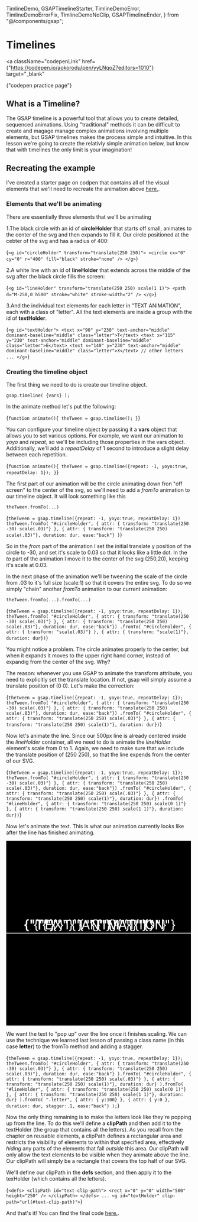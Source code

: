   TimlineDemo,
  GSAPTimelineStarter,
  TimlineDemoError,
  TimlineDemoErrorFix,
  TimlineDemoNoClip,
  GSAPTimelineEnder,
} from "@/components/gsap";

# Timelines

<a
  className="codepenLink"
  href={"https://codepen.io/aokorodu/pen/yyLNqoZ?editors=1010"}
  target="_blank"
>
  {"codepen practice page"}
</a>

## What is a Timeline?

The GSAP timeline is a powerful tool that allows you to create detailed, sequenced animations. Using "traditional" methods it can be difficult to create and magage manage complex animations involving multiple elements, but GSAP timelines makes the process simple and intuitive. In this lesson we're going to create the relativly simple animation below, but know that with timelines the only limit is your imagination!

<TimlineDemo />

## Recreating the example

I've created a starter page on codpen that contains all of the visual elements that we'll need to recreate the animation above <a href="https://codepen.io/aokorodu/pen/yyLNqoZ?editors=1010" target="_blank">
here.</a>.

<GSAPTimelineStarter />

### Elements that we'll be animating

There are essentially three elements that we'll be animating

1.The black circle with an id of **circleHolder** that starts off small, animates to the center of the svg and then expands to fill it. Our circle positioned at the cebter of the svg and has a radius of 400:

<Blocks>{`<g id="circleHolder" transform="translate(250 250)">
  <circle cx="0" cy="0" r="400" fill="black" stroke="none" />
</g>`}</Blocks>

2.A white line with an id of **lineHolder** that extends across the middle of the svg after the black circle fills the screen:

<Blocks>{`<g id="lineHolder" transform="translate(250 250) scale(1 1)">
  <path d="M-250,0 h500" stroke="white" stroke-width="2" />
</g>`}</Blocks>

3.And the individual text elements for each letter in "TEXT ANIMATION", each with a class of "letter". All the text elements are inside a group with the id of **textHolder**.

<Blocks>{`<g id="textHolder">
  <text x="90" y="230" text-anchor="middle" dominant-baseline="middle" class="letter">T</text>
  <text x="115" y="230" text-anchor="middle" dominant-baseline="middle" class="letter">E</text>
  <text x="140" y="230" text-anchor="middle" dominant-baseline="middle" class="letter">X</text>
  // other letters ...
</g>`}</Blocks>

### Creating the timeline object

The first thing we need to do is create our timeline object.

```
gsap.timeline( {vars} );
```

In the animate method let's put the following:

<Blocks>{`function animate(){
  theTween = gsap.timeline();
}`}</Blocks>

You can configure your timeline object by passing it a **vars** object that allows you to set various options. For example, we want our animation to _yoyo_ and _repeat_, so we'll be including those properties in the vars object. Additionally, we'll add a _repeatDelay_ of 1 second to introduce a slight delay between each repetition.

<Blocks>{`function animate(){
  theTween = gsap.timeline({repeat: -1, yoyo:true, repeatDelay: 1});
}`}</Blocks>

The first part of our animation will be the circle animating down fron "off screen" to the center of the svg, so we'll need to add a _fromTo_ animation to our timeline object. It will look something like this

```
theTween.fromTo(...)
```

<Blocks>{`theTween = gsap.timeline({repeat: -1, yoyo:true, repeatDelay: 1})
theTween.fromTo(
  "#circleHolder",
  { attr: { transform: "translate(250 -30) scale(.03)"} },
  { attr: { transform: "translate(250 250) scale(.03)"}, duration: dur, ease:"back"}
)`}</Blocks>

So in the _from_ part of the animation I set the initial translate y position of the circle to -30, and set it's scale to 0.03 so that it looks like a little dot. In the _to_ part of the animation I move it to the center of the svg (250,20), keeping it's scale at 0.03.

In the next phase of the animation we'll be tweening the scale of the circle from .03 to it's full size (scale:1) so that it covers the entire svg. To do so we simply "chain" another _fromTo_ animation to our current animation:

```
theTween.fromTo(...).fromTo(...)
```

<Blocks>{`theTween = gsap.timeline({repeat: -1, yoyo:true, repeatDelay: 1});
theTween.fromTo(
    "#circleHolder",
    { attr: { transform: "translate(250 -30) scale(.03)"} },
    { attr: { transform: "translate(250 250) scale(.03)"}, duration: dur, ease:"back"})
    .fromTo(
    "#circleHolder",
    { attr: { transform: "scale(.03)"} },
    { attr: { transform: "scale(1)"}, duration: dur})`}</Blocks>

You might notice a problem. The circle animates properly to the center, but when it expands it moves to the upper right hand corner, instead of expandig from the center of the svg. Why?

<TimlineDemoError />

The reason: whenever you use GSAP to animate the transform attribute, you need to explicitly set the translate location. If not, gsap will simply assume a translate position of (0 0). Let's make the correction:

<Blocks highlight="6-9">{`theTween = gsap.timeline({repeat: -1, yoyo:true, repeatDelay: 1});
theTween.fromTo(
    "#circleHolder",
    { attr: { transform: "translate(250 -30) scale(.03)"} },
    { attr: { transform: "translate(250 250) scale(.03)"}, duration: dur, ease:"back"})
    .fromTo(
    "#circleHolder",
    { attr: { transform: "translate(250 250) scale(.03)"} },
    { attr: { transform: "translate(250 250) scale(1)"}, duration: dur})`}</Blocks>

<TimlineDemoErrorFix />

Now let's animate the line. Since our 500px line is already centered inside the _lineHolder_ container, all we need to do is animate the _lineHolder_ element's scale from 0 to 1. Again, we need to make sure that we include the translate position of (250 250), so that the line expends from the center of our SVG.

<Blocks highlight="10,11,12,13">{`theTween = gsap.timeline({repeat: -1, yoyo:true, repeatDelay: 1});
theTween.fromTo(
    "#circleHolder",
    { attr: { transform: "translate(250 -30) scale(.03)"} },
    { attr: { transform: "translate(250 250) scale(.03)"}, duration: dur, ease:"back"})
    .fromTo(
    "#circleHolder",
    { attr: { transform: "translate(250 250) scale(.03)"} },
    { attr: { transform: "translate(250 250) scale(1)"}, duration: dur})
    .fromTo(
    "#lineHolder",
    { attr: { transform: "translate(250 250) scale(0 1)"} },
    { attr: { transform: "translate(250 250) scale(1 1)"}, duration: dur})`}</Blocks>

Now let's animate the text. This is what our animation currently looks like after the line has finished animating.

<svg width="500" height="500" viewBox="0 0 500 500">
  <rect x="0" y="0" width="500" height="500" fill="black" />
  <g transform="translate(250 250) scale(1 1)">
    <path d="M-250,0 h500" stroke="white" stroke-width="2" />
  </g>
  <g id="holder">
    <g transform="translate(80, 230)" fill="white" font-size="35">
      <text
        x="10"
        y="0"
        text-anchor="middle"
        dominant-baseline="middle"
        fill="white"
        stroke="white"
      >
        {"T"}
      </text>
      <text x="35" y="0" text-anchor="middle" dominant-baseline="middle">
        {"E"}
      </text>
      <text x="60" y="0" text-anchor="middle" dominant-baseline="middle">
        {"X"}
      </text>
      <text x="85" y="0" text-anchor="middle" dominant-baseline="middle">
        {"T"}
      </text>
      <text x="135" y="0" text-anchor="middle" dominant-baseline="middle">
        {"A"}
      </text>
      <text x="160" y="0" text-anchor="middle" dominant-baseline="middle">
        {"N"}
      </text>
      <text x="185" y="0" text-anchor="middle" dominant-baseline="middle">
        {"I"}
      </text>
      <text x="210" y="0" text-anchor="middle" dominant-baseline="middle">
        {"M"}
      </text>
      <text x="235" y="0" text-anchor="middle" dominant-baseline="middle">
        {"A"}
      </text>
      <text x="260" y="0" text-anchor="middle" dominant-baseline="middle">
        {"T"}
      </text>
      <text x="285" y="0" text-anchor="middle" dominant-baseline="middle">
        {"I"}
      </text>
      <text x="310" y="0" text-anchor="middle" dominant-baseline="middle">
        {"O"}
      </text>
      <text x="335" y="0" text-anchor="middle" dominant-baseline="middle">
        {"N"}
      </text>
    </g>
  </g>
</svg>

We want the text to "pop up" over the line once it finishes scaling. We can use the technique we learned last lesson of passing a class name (in this case **letter**) to the fromTo method and adding a stagger.

<Blocks highlight="14,15,16,17,18">{`theTween = gsap.timeline({repeat: -1, yoyo:true, repeatDelay: 1});
theTween.fromTo(
    "#circleHolder",
    { attr: { transform: "translate(250 -30) scale(.03)"} },
    { attr: { transform: "translate(250 250) scale(.03)"}, duration: dur, ease:"back"}
  ).fromTo(
    "#circleHolder",
    { attr: { transform: "translate(250 250) scale(.03)"} },
    { attr: { transform: "translate(250 250) scale(1)"}, duration: dur}
  ).fromTo(
    "#lineHolder",
    { attr: { transform: "translate(250 250) scale(0 1)"} },
    { attr: { transform: "translate(250 250) scale(1 1)"}, duration: dur}
  ).fromTo(
    ".letter",
    { attr: { y:100} },
    { attr: { y:0 }, duration: dur, stagger:.1, ease:"back"}
  );`}</Blocks>

<TimlineDemoNoClip />

Now the only thing remaining is to make the letters look like they're popping up from the line. To do this we'll define a **clipPath** and then add it to the textHolder (the group that contains all the letters). As you recall from the chapter on reusable elements, a clipPath defines a rectangular area and restricts the visibility of elements to within that specified area, effectively _hiding_ any parts of the elements that fall _outside_ this area. Our clipPath will only allow the text elements to be visible when they animate above the line. Our clipPath will simply be a rectangle that covers the top half of our SVG.

We'll define our clipPath in the **defs** section, and then apply it to the texHolder (which contains all the letters).

<Blocks>{`<defs>
  <clipPath id="text-clip-path">
    <rect x="0" y="0" width="500" height="250" />
  </clipPath>
</defs>
...
<g id="textHolder" clip-path="url(#text-clip-path)">`}</Blocks>

And that's it! You can find the final code <a href="https://codepen.io/aokorodu/pen/gbOpjoX" target="_blank">
here.</a>.

<GSAPTimelineEnder />
